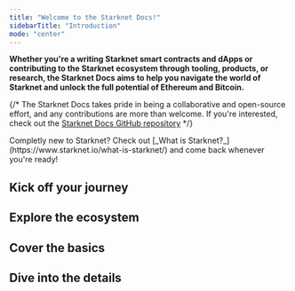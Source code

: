 ```yaml
---
title: "Welcome to the Starknet Docs!"
sidebarTitle: "Introduction"
mode: "center"
---
```


**Whether you're a writing Starknet smart contracts and dApps or contributing to the Starknet ecosystem through tooling, products, or research, the Starknet Docs aims to help you navigate the world of Starknet and unlock the full potential of Ethereum and Bitcoin.**

{/* <Note>The Starknet Docs takes pride in being a collaborative and open-source effort, and any contributions are more than welcome. If you're interested, check out the [Starknet Docs GitHub repository](https://github.com/starknet-io/starknet-docs)</Note> */}

<Tip>
Completly new to Starknet? Check out [_What is Starknet?_](https://www.starknet.io/what-is-starknet/) and come back whenever you're ready!
</Tip>

## Kick off your journey
<Columns cols={3}>
<Card
  title="Deploy your first contract"
  icon="rocket-launch"
  href="/guides/quickstart/environment-setup"
>
</Card>
<Card
  title="Become a validator"
  icon="shield-check"
  href="/ecosystem/tools"
>
</Card>
<Card
  title="Learn by example"
  icon="graduation-cap"
  href="/architecture/overview"
>
</Card>
</Columns>

## Explore the ecosystem
<Columns cols={2}>
<Card
  title="Developer tools"
  icon="screwdriver-wrench"
  href="/guides/quickstart/environment-setup"
>
</Card>
<Card
  title="Developer integrations"
  icon="puzzle-piece"
  href="/ecosystem/tools"
>
</Card>
</Columns>

## Cover the basics
<Columns cols={4}>
<Card
  title="Accounts"
  icon="users"
  href="/guides/quickstart/environment-setup"
>
</Card>
<Card
  title="Transactions"
  icon="arrow-right-arrow-left"
  href="/architecture/overview"
>
</Card>
<Card
  title="Fees"
  icon="coins"
  href="/ecosystem/tools"
>
</Card>
<Card
  cta="See more"
  href="/architecture/overview"
>
</Card>
</Columns>

## Dive into the details
<Columns cols={4}>
<Card
  title="The Cairo language"
  icon="code"
  href="https://www.starknet.io/cairo-book/"
>
</Card>
<Card
  title="The S-two prover"
  icon="pi"
  href="https://docs.starknet.io/stwo-book/"
>
</Card>
<Card
  title="The Core library"
  icon="atom-simple"
  href="https://docs.cairo-lang.org/core/tmp/"
>
</Card>
<Card
  title="The Starknet API"
  icon="webhook"
  href="https://docs.cairo-lang.org/core/tmp/"
>
</Card>
</Columns>